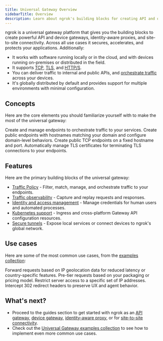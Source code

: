 ```yaml
---
title: Universal Gateway Overview
sidebarTitle: Overview
description: Learn about ngrok's building blocks for creating API and device gateways, identity-aware proxies, and site-to-site connectivity.
---
```


ngrok is a universal gateway platform that gives you the building blocks to create powerful API and device gateways, identity-aware proxies, and site-to-site connectivity.
Across all use cases it secures, accelerates, and protects your applications.
Additionally:

- It works with software running locally or in the cloud, and with devices running on-premises or distributed in the field.
- It supports [TCP](/universal-gateway/tcp/), [TLS](/universal-gateway/tls/), and [HTTP/S](/universal-gateway/http/).
- You can deliver traffic to internal and public APIs, and [orchestrate traffic](/traffic-policy/) across your devices.
- It's globally distributed by default and provides support for multiple environments with minimal configuration.

## Concepts

Here are the core elements you should familiarize yourself with to make the most of the universal gateway:

<Columns cols={1}>
	<Card title="Endpoints" href="/universal-gateway/endpoints/" horizontal>
		Create and manage endpoints to orchestrate traffic to your services.
	</Card>
	<Card title="Domains" href="/universal-gateway/domains/" horizontal>
		Create public endpoints with hostnames matching your domain and configure
		domain-level behaviors.
	</Card>
	<Card
		title="TCP Addresses"
		href="/universal-gateway/tcp-addresses/"
		horizontal
	>
		Create public TCP endpoints on a fixed hostname and port.
	</Card>
	<Card
		title="TLS Certificates"
		href="/universal-gateway/tls-certificates/"
		horizontal
	>
		Automatically manage TLS certificates for terminating TLS connections to
		your endpoints.
	</Card>
</Columns>

## Features

Here are the primary building blocks of the universal gateway:

- [Traffic Policy](/traffic-policy/) - Filter, match, manage, and orchestrate traffic to your endpoints.
- [Traffic observability](/obs/) - Capture and replay requests and responses.
- [Identity and access management](/iam/) - Manage credentials for human users and automated processes.
- [Kubernetes support](/k8s/) - Ingress and cross-platform Gateway API configuration resources.
- [Secure tunnels](/agent/) - Expose local services or connect devices to ngrok's global network.

## Use cases

Here are some of the most common use cases, from the [examples collection](/universal-gateway/examples/):

<Columns cols={2}>
	<Card
		title="Route to endpoints by geography"
		icon="globe"
		href="/universal-gateway/examples/route-by-geography/"
	>
		Forward requests based on IP geolocation data for reduced latency or
		country-specific features.
	</Card>
	<Card
		title="Create identity-based rate limits"
		icon="user"
		href="/universal-gateway/examples/pre-tier-requests/"
	>
		Pre-tier requests based on your packaging or pricing model.
	</Card>
	<Card
		title="Secure a public Minecraft server"
		icon="gamepad"
		href="/universal-gateway/examples/minecraft/"
	>
		Restrict server access to a specific set of IP addresses.
	</Card>
	<Card
		title="Intercept and rewrite headers"
		icon="pencil"
		href="/universal-gateway/examples/rewrite-headers-redirects/"
	>
		Intercept 302 redirect headers to preserve UX and agent behavior.
	</Card>
</Columns>

## What's next?

- Proceed to the guides section to get started with ngrok as an [API gateway](/guides/api-gateway/get-started/), [device gateway](/guides/device-gateway/agent/), [identity-aware proxy](/guides/identity-aware-proxy/securing-with-oauth/), or for [site-to-site connectivity](/guides/identity-aware-proxy/securing-with-oauth/).
- Check out the [Universal Gateway examples collection](/universal-gateway/examples/) to see how to implement even more common use cases.
